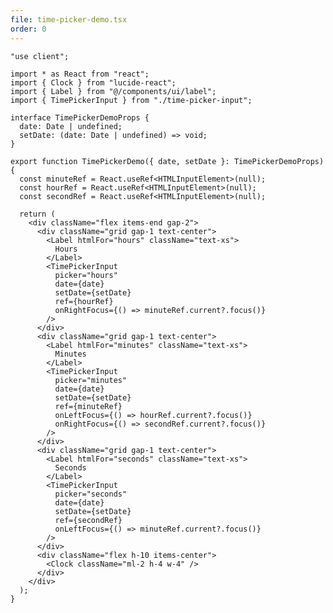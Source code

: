 ```yaml
---
file: time-picker-demo.tsx
order: 0
---
```



```tsx
"use client";

import * as React from "react";
import { Clock } from "lucide-react";
import { Label } from "@/components/ui/label";
import { TimePickerInput } from "./time-picker-input";

interface TimePickerDemoProps {
  date: Date | undefined;
  setDate: (date: Date | undefined) => void;
}

export function TimePickerDemo({ date, setDate }: TimePickerDemoProps) {
  const minuteRef = React.useRef<HTMLInputElement>(null);
  const hourRef = React.useRef<HTMLInputElement>(null);
  const secondRef = React.useRef<HTMLInputElement>(null);

  return (
    <div className="flex items-end gap-2">
      <div className="grid gap-1 text-center">
        <Label htmlFor="hours" className="text-xs">
          Hours
        </Label>
        <TimePickerInput
          picker="hours"
          date={date}
          setDate={setDate}
          ref={hourRef}
          onRightFocus={() => minuteRef.current?.focus()}
        />
      </div>
      <div className="grid gap-1 text-center">
        <Label htmlFor="minutes" className="text-xs">
          Minutes
        </Label>
        <TimePickerInput
          picker="minutes"
          date={date}
          setDate={setDate}
          ref={minuteRef}
          onLeftFocus={() => hourRef.current?.focus()}
          onRightFocus={() => secondRef.current?.focus()}
        />
      </div>
      <div className="grid gap-1 text-center">
        <Label htmlFor="seconds" className="text-xs">
          Seconds
        </Label>
        <TimePickerInput
          picker="seconds"
          date={date}
          setDate={setDate}
          ref={secondRef}
          onLeftFocus={() => minuteRef.current?.focus()}
        />
      </div>
      <div className="flex h-10 items-center">
        <Clock className="ml-2 h-4 w-4" />
      </div>
    </div>
  );
}
```